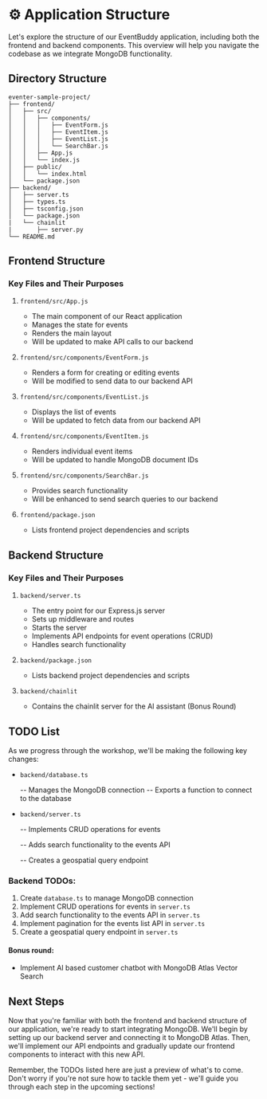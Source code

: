 # ⚙️ Application Structure

Let's explore the structure of our EventBuddy application, including both the frontend and backend components. This overview will help you navigate the codebase as we integrate MongoDB functionality.

## Directory Structure

```
eventer-sample-project/
├── frontend/
│   ├── src/
│   │   ├── components/
│   │   │   ├── EventForm.js
│   │   │   ├── EventItem.js
│   │   │   ├── EventList.js
│   │   │   └── SearchBar.js
│   │   ├── App.js
│   │   └── index.js
│   ├── public/
│   │   └── index.html
│   └── package.json
├── backend/
│   ├── server.ts
│   ├── types.ts
│   ├── tsconfig.json
│   └── package.json
|   └── chainlit
|       ├── server.py
└── README.md
```

## Frontend Structure

### Key Files and Their Purposes

1. `frontend/src/App.js`
   - The main component of our React application
   - Manages the state for events
   - Renders the main layout
   - Will be updated to make API calls to our backend

2. `frontend/src/components/EventForm.js`
   - Renders a form for creating or editing events
   - Will be modified to send data to our backend API

3. `frontend/src/components/EventList.js`
   - Displays the list of events
   - Will be updated to fetch data from our backend API

4. `frontend/src/components/EventItem.js`
   - Renders individual event items
   - Will be updated to handle MongoDB document IDs

5. `frontend/src/components/SearchBar.js`
   - Provides search functionality
   - Will be enhanced to send search queries to our backend

6. `frontend/package.json`
   - Lists frontend project dependencies and scripts

## Backend Structure

### Key Files and Their Purposes

1. `backend/server.ts`
   - The entry point for our Express.js server
   - Sets up middleware and routes
   - Starts the server
   - Implements API endpoints for event operations (CRUD)
   - Handles search functionality



3. `backend/package.json`
   - Lists backend project dependencies and scripts

4. `backend/chainlit` 
   - Contains the chainlit server for the AI assistant (Bonus Round)

## TODO List

As we progress through the workshop, we'll be making the following key changes:

- `backend/database.ts`

   -- Manages the MongoDB connection
   -- Exports a function to connect to the database

- `backend/server.ts`

   -- Implements CRUD operations for events

   -- Adds search functionality to the events API

   -- Creates a geospatial query endpoint
   



### Backend TODOs:
1. Create `database.ts` to manage MongoDB connection
2. Implement CRUD operations for events in `server.ts`
3. Add search functionality to the events API in `server.ts`
4. Implement pagination for the events list API in `server.ts`
5. Create a geospatial query endpoint in `server.ts`

#### Bonus round:
- Implement AI based customer chatbot with MongoDB Atlas Vector Search


## Next Steps

Now that you're familiar with both the frontend and backend structure of our application, we're ready to start integrating MongoDB. We'll begin by setting up our backend server and connecting it to MongoDB Atlas. Then, we'll implement our API endpoints and gradually update our frontend components to interact with this new API.

Remember, the TODOs listed here are just a preview of what's to come. Don't worry if you're not sure how to tackle them yet - we'll guide you through each step in the upcoming sections!